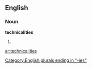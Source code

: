 ==English==

===Noun===
'''technicalities'''

# {{plural of|[[technicality]]}}

[[Category:English plurals ending in "-ies"]]

[[ar:technicalities]]